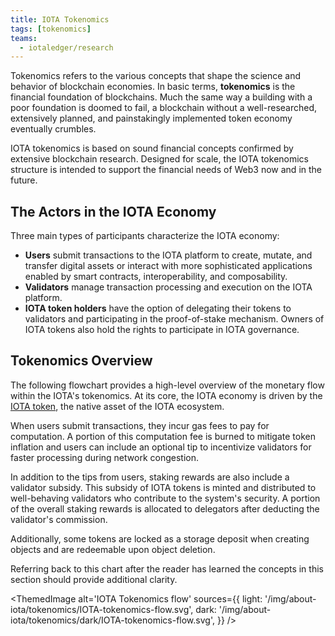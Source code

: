 ```yaml
---
title: IOTA Tokenomics
tags: [tokenomics]
teams:
  - iotaledger/research
---
```


Tokenomics refers to the various concepts that shape the science and behavior of blockchain economies. In basic terms, **tokenomics** is the financial foundation of blockchains. Much the same way a building with a poor foundation is doomed to fail, a blockchain without a well-researched, extensively planned, and painstakingly implemented token economy eventually crumbles.

IOTA tokenomics is based on sound financial concepts confirmed by extensive blockchain research. Designed for scale, the IOTA tokenomics structure is intended to support the financial needs of Web3 now and in the future.

## The Actors in the IOTA Economy

Three main types of participants characterize the IOTA economy:

- **Users** submit transactions to the IOTA platform to create, mutate, and transfer digital assets or interact with more sophisticated applications enabled by smart contracts, interoperability, and composability.
- **Validators** manage transaction processing and execution on the IOTA platform.
- **IOTA token holders** have the option of delegating their tokens to validators and participating in the proof-of-stake mechanism. Owners of IOTA tokens also hold the rights to participate in IOTA governance.

## Tokenomics Overview

The following flowchart provides a high-level overview of the monetary flow within the IOTA's tokenomics. At its core, the IOTA economy is driven by the [IOTA token](iota-token.mdx), the native asset of the IOTA ecosystem.

When users submit transactions, they incur gas fees to pay for computation. A portion of this computation fee is burned to mitigate token inflation and users can include an optional tip to incentivize validators for faster processing during network congestion.

In addition to the tips from users, staking rewards are also include a validator subsidy. This subsidy of IOTA tokens is minted and distributed to well-behaving validators who contribute to the system's security. A portion of the overall staking rewards is allocated to delegators after deducting the validator's commission.

Additionally, some tokens are locked as a storage deposit when creating objects and are redeemable upon object deletion.

Referring back to this chart after the reader has learned the concepts in this section should provide additional clarity.

<ThemedImage
    alt='IOTA Tokenomics flow'
    sources={{
    light: '/img/about-iota/tokenomics/IOTA-tokenomics-flow.svg',
    dark:  '/img/about-iota/tokenomics/dark/IOTA-tokenomics-flow.svg',
    }}
/>


<Quiz questions={questions} />
